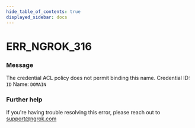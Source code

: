 ```yaml
---
hide_table_of_contents: true
displayed_sidebar: docs
---
```



# ERR_NGROK_316

### Message

The credential ACL policy does not permit binding this name.
Credential ID: `ID`
Name: `DOMAIN`

### Further help

If you're having trouble resolving this error, please reach out to [support@ngrok.com](mailto:support@ngrok.com?subject=Help%20with%20ERR_NGROK_316)

<ErrorDetails error="err_ngrok_316" />
